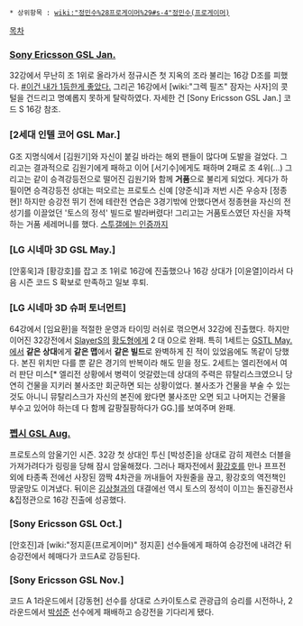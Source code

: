  * 상위항목 : [[wiki:"정민수%28프로게이머%29#s-4"정민수(프로게이머)]]

[[목차]]

=== [[Sony Ericsson GSL Jan.]] ===
32강에서 무난히 조 1위로 올라가서 정규시즌 첫 지옥의 조라 불리는 16강 D조를 피했다. [http://www.playxp.com/sc2/bbs/view.php?article_id=2538727 #이건 내가 1등한게 좋았다.]
그리곤 16강에서 [wiki:"그렉 필즈" 잠자는 사자]의 콧털을 건드리고 명예롭지 못하게 탈락하였다. 자세한 건 [Sony Ericsson GSL Jan.] 코드 S 16강 참조.
=== [2세대 인텔 코어 GSL Mar.] ===
G조 지명식에서 [김원기]와 자신이 붙길 바라는 해외 팬들이 많다며 도발을 걸었다. 그리고는 결과적으로 김원기에게 패하고 이어 [서기수]에게도 패하며 2패로 조 4위(...) 그리고는 같이 승격강등전으로 떨어진 김원기와 함께 '''거품'''으로 불리게 되었다. 게다가 하필이면 승격강등전 상대는 떠오르는 프로토스 신예 [양준식]과 저번 시즌 우승자 [정종현]! 하지만 승강전 뛰기 전에 테란전 연습은 3경기밖에 안했다면서 정종현을 자신의 전성기를 이끌었던 '토스의 정석' 빌드로 발라버렸다! 그리고는 거품토스였던 자신을 자책하는 거품 세레머니를 했다. [http://gall.dcinside.com/list.php?id=starcraft2&no=1658035&page=1&search_pos=-1643456&k_type=1000&keyword=%EC%A0%95%EB%AF%BC%EC%88%98&bbs= 스투갤에는 인증까지] 
=== [LG 시네마 3D GSL May.] ===
[안홍욱]과 [황강호]를 잡고 조 1위로 16강에 진출했으나 16강 상대가 [이윤열]이라서 다음 시즌 코드 S 확보로 만족하고 일보 후퇴.
=== [LG 시네마 3D 슈퍼 토너먼트] ===
64강에서 [임요환]을 적절한 운영과 타이밍 러쉬로 꺾으면서 32강에 진출했다. 하지만 이어진 32강전에서 [[SlayerS]]의 [[황도형]]에게 2 대 0으로 완패. 특히 1세트는 [[GSTL May.]]에서 '''같은 상대'''에게 '''같은 맵'''에서 '''같은 빌드'''로 완벽하게 진 적이 있었음에도 똑같이 당했다. 본진 위치만 다를 뿐 같은 경기의 반복이라 해도 믿을 정도. 2세트는 엘리전에서 여러 판단 미스[* 엘리전 상황에서 병력이 엇갈렸는데 상대의 주력은 뮤탈리스크였으니 당연히 건물을 지키러 불사조만 회군하면 되는 상황이었다. 불사조가 건물을 부술 수 있는 것도 아니니 뮤탈리스크가 자신의 본진에 왔다면 불사조만 오면 되고 나머지는 건물을 부수고 있어야 하는데 다 함께 갈팡질팡하다가 GG.]를 보여주며 완패. 
=== [[펩시 GSL Aug.]] ===
프로토스의 암울기인 시즌. 32강 첫 상대인 투신 [박성준]을 상대로 감히 제련소 더블을 가져가려다가 링링을 당해 잠시 암울해졌다. 그러나 패자전에서 [[황강호]]를 만나 프프전 외에 타종족 전에선 사장된 깜짝 4차관을 꺼내들어 자원줄을 끊고, 황강호의 역전책인 땅굴망도 이겨냈다. 뒤이은 [[김상철]]과의 대결에선 역시 토스의 정석이 이끄는 돌진광전사&집정관으로 16강 진출에 성공했다. 
=== [Sony Ericsson GSL Oct.] ===
[안호진]과 [wiki:"정지훈(프로게이머)" 정지훈] 선수들에게 패하여 승강전에 내려간 뒤 승강전에서 헤매다가 코드A로 강등된다.
=== [Sony Ericsson GSL Nov.] ===
코드 A 1라운드에서 [강동현] 선수를 상대로 스카이토스로 관광급의 승리를 시전하나, 2라운드에서 [[박성준]] 선수에게 패배하고 승강전을 기다리게 됐다.

